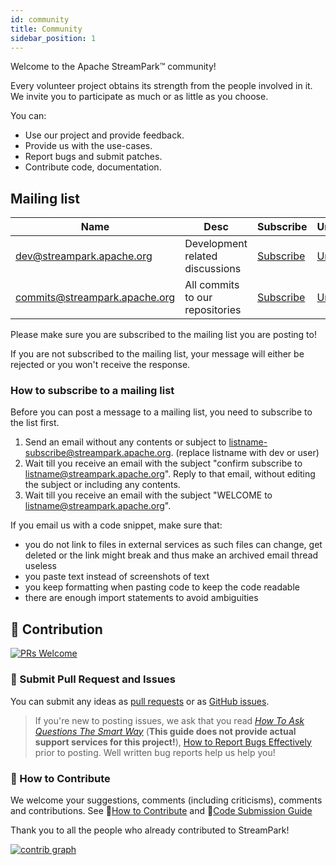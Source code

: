 ```yaml
---
id: community
title: Community
sidebar_position: 1
---
```


<head>
  <meta httpEquiv="Content-Security-Policy" content="frame-src https://calendar.google.com/"/>
</head>

Welcome to the Apache StreamPark™ community!

Every volunteer project obtains its strength from the people involved in it. We invite you to participate as much or as little as you choose.

You can:

* Use our project and provide feedback.
* Provide us with the use-cases.
* Report bugs and submit patches.
* Contribute code, documentation.

## Mailing list

| Name                       | Desc                            | Subscribe                                                | Unsubscribe                                                  | Post                                   | Archive                                                                  |
|----------------------------|---------------------------------|----------------------------------------------------------|--------------------------------------------------------------|----------------------------------------|--------------------------------------------------------------------------|
| dev@streampark.apache.org     | Development related discussions | [Subscribe](mailto:dev-subscribe@streampark.apache.org)     | [Unsubscribe](mailto:dev-unsubscribe@streampark.apache.org)     | [Post](mailto:dev@streampark.apache.org)  | [Archive](https://lists.apache.org/list.html?dev@streampark.apache.org)     |
| commits@streampark.apache.org | All commits to our repositories | [Subscribe](mailto:commits-subscribe@streampark.apache.org) | [Unsubscribe](mailto:commits-unsubscribe@streampark.apache.org) | Read only list                         | [Archive](https://lists.apache.org/list.html?commits@streampark.apache.org) |


Please make sure you are subscribed to the mailing list you are posting to!

If you are not subscribed to the mailing list, your message will either be rejected or you won't receive the response.

### How to subscribe to a mailing list

Before you can post a message to a mailing list, you need to subscribe to the list first.

1. Send an email without any contents or subject to listname-subscribe@streampark.apache.org. (replace listname with dev or user)
2. Wait till you receive an email with the subject "confirm subscribe to listname@streampark.apache.org". Reply to that email, without editing the subject or including any contents.
3. Wait till you receive an email with the subject "WELCOME to listname@streampark.apache.org".

If you email us with a code snippet, make sure that:

* you do not link to files in external services as such files can change, get deleted or the link might break and thus make an archived email thread useless
* you paste text instead of screenshots of text
* you keep formatting when pasting code to keep the code readable
* there are enough import statements to avoid ambiguities


## 🤝 Contribution

[![PRs Welcome](https://img.shields.io/badge/PRs-welcome-brightgreen.svg?style=flat-square)](https://github.com/apache/streampark/pulls)

### 🙋 Submit Pull Request and Issues

You can submit any ideas as [pull requests](https://github.com/apache/streampark/pulls) or as [GitHub issues](https://github.com/apache/streampark/issues/new/choose).

> If you're new to posting issues, we ask that you read [*How To Ask Questions The Smart Way*](http://www.catb.org/~esr/faqs/smart-questions.html) (**This guide does not provide actual support services for this project!**), [How to Report Bugs Effectively](http://www.chiark.greenend.org.uk/~sgtatham/bugs.html) prior to posting. Well written bug reports help us help you!

### 🍻 How to Contribute

We welcome your suggestions, comments (including criticisms), comments and contributions. See 🔗[How to Contribute](/community/submit_guide/submit_code) and 🔗[Code Submission Guide](/community/submit_guide/submit_code)

Thank you to all the people who already contributed to StreamPark!

[![contrib graph](https://contrib.rocks/image?repo=apache/streampark)](https://github.com/apache/streampark/graphs/contributors)
